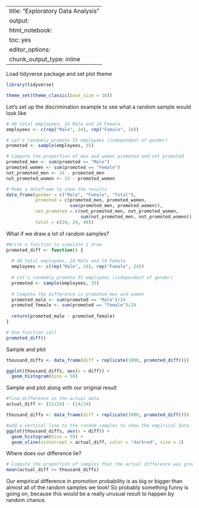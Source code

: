 
---
title: "Exploratory Data Analysis"
output:
  html_notebook:
    toc: yes
editor_options: 
  chunk_output_type: inline
---

Load tidyverse package and set plot theme
```r
library(tidyverse)

theme_set(theme_classic(base_size = 16))
```

Let's set up the discrimination example to see what a random sample would look like
```r
# 48 total employees, 24 Male and 24 Female
employees <- c(rep("Male", 24), rep("Female", 24))

# Let's randomly promote 35 employees (independent of gender)
promoted <- sample(employees, 35) 

# Compute the proportion of men and women promoted and not promoted
promoted_men <- sum(promoted == "Male")
promoted_women <- sum(promoted == "Female")
not_promoted_men <- 24 - promoted_men
not_promoted_women <- 24 - promoted_women

# Make a dataframe to show the results
data_frame(gender = c("Male", "Female", "Total"), 
           promoted = c(promoted_men, promoted_women, 
                        sum(promoted_men, promoted_women)),
           not_promoted = c(not_promoted_men, not_promoted_women,  
                            sum(not_promoted_men, not_promoted_women)),
           total = c(24, 24, 48))
```

What if we draw a lot of random samples?
```r
#Write a function to simulate 1 draw 
promoted_diff <- function() {
  
  # 48 total employees, 24 Male and 24 Female
  employees <- c(rep("Male", 24), rep("Female", 24))
  
  # Let's randomly promote 35 employees (independent of gender)
  promoted <- sample(employees, 35) 
  
  # Compute the difference in promoted men and women
  promoted_male <- sum(promoted == "Male")/24
  promoted_female <- sum(promoted == "Female")/24
  
  return(promoted_male - promoted_female)
}

# One function call
promoted_diff()
```

Sample and plot
```r
thousand_diffs <- data_frame(diff = replicate(1000, promoted_diff()))

ggplot(thousand_diffs, aes(x = diff)) + 
  geom_histogram(bins = 50)
```

Sample and plot along with our original result
```r
#find difference in the actual data
actual_diff <- (21/24) - (14/24)

thousand_diffs <- data_frame(diff = replicate(1000, promoted_diff()))

#add a vertical line to the random samples to show the empirical data
ggplot(thousand_diffs, aes(x = diff)) + 
  geom_histogram(bins = 50) + 
  geom_vline(xintercept = actual_diff, color = "darkred", size = 2) 
```

Where does our difference lie?
```r
# Compute the proportion of samples that the actual difference was greater than
mean(actual_diff >= thousand_diffs)
```

Our empirical difference in promotion probability is as big or bigger than almost all of the random samples we took! So probably something funny is going on, because this would be a really unusual result to happen by random chance.